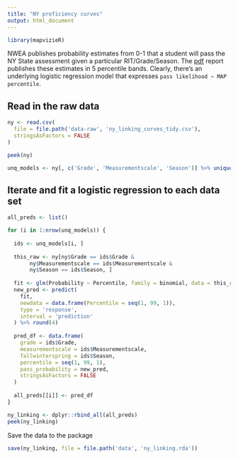 ```yaml
---
title: "NY proficiency curves"
output: html_document
---
```



```r

library(mapvizieR)

```
NWEA publishes probability estimates from 0-1 that a student will pass the NY State assessment given a particular RIT/Grade/Season.  The [pdf](https://www.nwea.org/content/uploads/2016/03/New_York_-Linking_Study_MAR2016.pdf) report publishes these estimates in 5 percentile bands.  Clearly, there's an underlying logistic regression model that expresses `pass likelihood ~ MAP percentile`.  

## Read in the raw data
```r

ny <- read.csv(
  file = file.path('data-raw', 'ny_linking_curves_tidy.csv'),
  stringsAsFactors = FALSE
)

peek(ny)

unq_models <- ny[, c('Grade', 'Measurementscale', 'Season')] %>% unique()

```

## Iterate and fit a logistic regression to each data set
```r

all_preds <- list()

for (i in 1:nrow(unq_models)) {
  
  ids <- unq_models[i, ]
  
  this_raw <- ny[ny$Grade == ids$Grade & 
       ny$Measurementscale == ids$Measurementscale &
       ny$Season == ids$Season, ]
  
  fit <- glm(Probability ~ Percentile, family = binomial, data = this_raw)
  new_pred <- predict(
    fit, 
    newdata = data.frame(Percentile = seq(1, 99, 1)), 
    type = 'response',
    interval = 'prediction'
  ) %>% round(4)
  
  pred_df <- data.frame(
    grade = ids$Grade,
    measurementscale = ids$Measurementscale,
    fallwinterspring = ids$Season,
    percentile = seq(1, 99, 1),
    pass_probability = new_pred,
    stringsAsFactors = FALSE
  )
  
  all_preds[[i]] <- pred_df
}

ny_linking <- dplyr::rbind_all(all_preds)
peek(ny_linking)

```

Save the data to the package

```r

save(ny_linking, file = file.path('data', 'ny_linking.rda'))

```